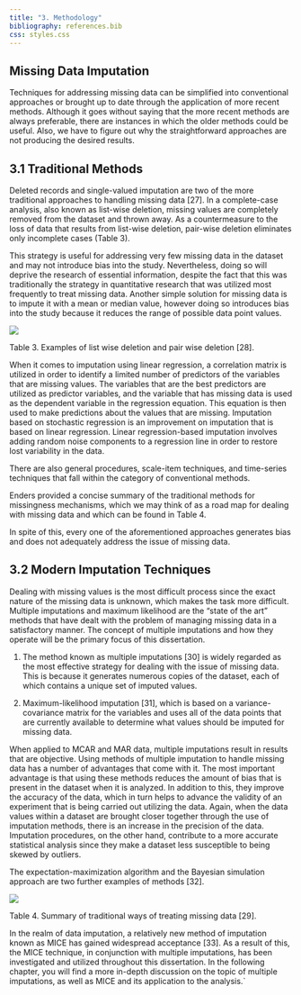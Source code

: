 ```yaml
---
title: "3. Methodology"
bibliography: references.bib
css: styles.css
---
```


## Missing Data Imputation

Techniques for addressing missing data can be simplified into conventional approaches or brought up to date through the application of more recent methods. Although it goes without saying that the more recent methods are always preferable, there are instances in which the older methods could be useful. Also, we have to figure out why the straightforward approaches are not producing the desired results.

## 3.1 Traditional Methods

Deleted records and single-valued imputation are two of the more traditional approaches to handling missing data \[27\]. In a complete-case analysis, also known as list-wise deletion, missing values are completely removed from the dataset and thrown away. As a countermeasure to the loss of data that results from list-wise deletion, pair-wise deletion eliminates only incomplete cases (Table 3).

This strategy is useful for addressing very few missing data in the dataset and may not introduce bias into the study. Nevertheless, doing so will deprive the research of essential information, despite the fact that this was traditionally the strategy in quantitative research that was utilized most frequently to treat missing data. Another simple solution for missing data is to impute it with a mean or median value, however doing so introduces bias into the study because it reduces the range of possible data point values.

![](imgs/methTable3.png)

Table 3. Examples of list wise deletion and pair wise deletion \[28\].

When it comes to imputation using linear regression, a correlation matrix is utilized in order to identify a limited number of predictors of the variables that are missing values. The variables that are the best predictors are utilized as predictor variables, and the variable that has missing data is used as the dependent variable in the regression equation. This equation is then used to make predictions about the values that are missing. Imputation based on stochastic regression is an improvement on imputation that is based on linear regression. Linear regression-based imputation involves adding random noise components to a regression line in order to restore lost variability in the data.

There are also general procedures, scale-item techniques, and time-series techniques that fall within the category of conventional methods.

Enders provided a concise summary of the traditional methods for missingness mechanisms, which we may think of as a road map for dealing with missing data and which can be found in Table 4.

In spite of this, every one of the aforementioned approaches generates bias and does not adequately address the issue of missing data.

## 3.2 Modern Imputation Techniques

Dealing with missing values is the most difficult process since the exact nature of the missing data is unknown, which makes the task more difficult. Multiple imputations and maximum likelihood are the "state of the art" methods that have dealt with the problem of managing missing data in a satisfactory manner. The concept of multiple imputations and how they operate will be the primary focus of this dissertation.

1)  The method known as multiple imputations \[30\] is widely regarded as the most effective strategy for dealing with the issue of missing data. This is because it generates numerous copies of the dataset, each of which contains a unique set of imputed values.

2)  Maximum-likelihood imputation \[31\], which is based on a variance-covariance matrix for the variables and uses all of the data points that are currently available to determine what values should be imputed for missing data.

When applied to MCAR and MAR data, multiple imputations result in results that are objective. Using methods of multiple imputation to handle missing data has a number of advantages that come with it. The most important advantage is that using these methods reduces the amount of bias that is present in the dataset when it is analyzed. In addition to this, they improve the accuracy of the data, which in turn helps to advance the validity of an experiment that is being carried out utilizing the data. Again, when the data values within a dataset are brought closer together through the use of imputation methods, there is an increase in the precision of the data. Imputation procedures, on the other hand, contribute to a more accurate statistical analysis since they make a dataset less susceptible to being skewed by outliers.

The expectation-maximization algorithm and the Bayesian simulation approach are two further examples of methods \[32\].

![](imgs/methTable4.png)

Table 4. Summary of traditional ways of treating missing data \[29\].

In the realm of data imputation, a relatively new method of imputation known as MICE has gained widespread acceptance \[33\]. As a result of this, the MICE technique, in conjunction with multiple imputations, has been investigated and utilized throughout this dissertation. In the following chapter, you will find a more in-depth discussion on the topic of multiple imputations, as well as MICE and its application to the analysis.\`
